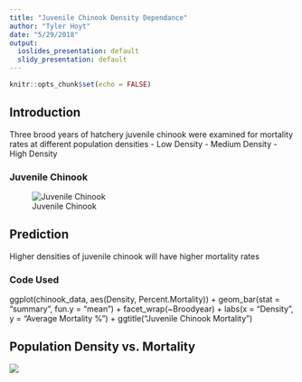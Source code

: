```yaml
---
title: "Juvenile Chinook Density Dependance"
author: "Tyler Hoyt"
date: "5/29/2018"
output:
  ioslides_presentation: default
  slidy_presentation: default
---
```


```r
knitr::opts_chunk$set(echo = FALSE)
```


## Introduction

Three brood years of hatchery juvenile chinook were examined for mortality rates at different population densities
- Low Density
- Medium Density
- High Density

### Juvenile Chinook

![Juvenile Chinook](Chinookphoto.jpg)


## Prediction

Higher densities of juvenile  chinook will have higher mortality rates

### Code Used

ggplot(chinook_data, aes(Density, Percent.Mortality)) +
  geom_bar(stat = "summary", fun.y = "mean") +
  facet_wrap(~Broodyear) +
  labs(x = "Density", y = "Average Mortality %") +
  ggtitle("Juvenile Chinook Mortality")

## Population Density vs. Mortality

![](hoyt-chinook/figures/chinook_data.jpeg)




